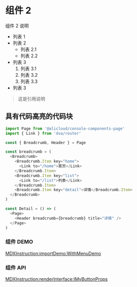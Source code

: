 # 组件 2

组件 2 说明

- 列表 1
- 列表 2
  - 列表 2.1
  - 列表 2.2
- 列表 3
  1. 列表 3.1
  2. 列表 3.2
  3. 列表 3.3
- 列表 3

> 这是引用说明

## 具有代码高亮的代码块

```javascript
import Page from '@alicloud/console-components-page'
import { Link } from 'dva/router'

const { Breadcrumb, Header } = Page

const breadcrumb = (
  <Breadcrumb>
    <Breadcrumb.Item key="home">
      <Link to="/home">首页</Link>
    </Breadcrumb.Item>
    <Breadcrumb.Item key="list">
      <Link to="/list">列表</Link>
    </Breadcrumb.Item>
    <Breadcrumb.Item key="detail">详情</Breadcrumb.Item>
  </Breadcrumb>
)

const Detail = () => (
  <Page>
    <Header breadcrumb={breadcrumb} title="详情" />
  </Page>
)
```

### 组件 DEMO

[MDXInstruction:importDemo:WithMenuDemo](./stories/basic.tsx)

### 组件 API

[MDXInstruction:renderInterface:IMyButtonProps](./src/index.tsx)
